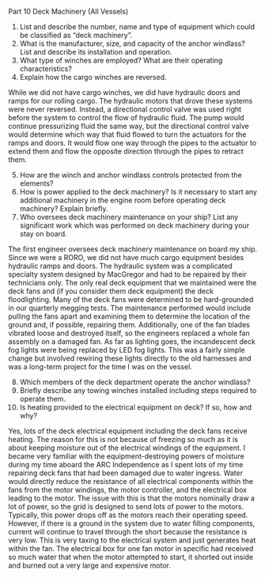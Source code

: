 Part 10 Deck Machinery (All Vessels)

1.	List and describe the number, name and type of equipment which could be classified as "deck machinery".
2.	What is the manufacturer, size, and capacity of the anchor windlass?  List and describe its installation and operation.
3.	What type of winches are employed?	What are their operating characteristics?
4.	Explain how the cargo winches are reversed.

While we did not have cargo winches, we did have hydraulic doors and ramps for our rolling cargo. The hydraulic motors that drove these systems were never reversed. Instead, a directional control valve was used right before the system to control the flow of hydraulic fluid. The pump would continue pressurizing fluid the same way, but the directional control valve would determine which way that fluid flowed to turn the actuators for the ramps and doors. It would flow one way through the pipes to the actuator to extend them and flow the opposite direction through the pipes to retract them. 

5.	How are the winch and anchor windlass controls protected from the elements?
6.	How is power applied to the deck machinery?	Is it necessary to start any additional machinery in the engine room before operating deck machinery?	Explain briefly.
7.	Who oversees deck machinery maintenance on your ship? List any significant work which was performed on deck machinery during your stay on board.

The first engineer oversees deck machinery maintenance on board my ship. Since we were a RORO, we did not have much cargo equipment besides hydraulic ramps and doors. The hydraulic system was a complicated specialty system designed by MacGregor and had to be repaired by their technicians only. The only real deck equipment that we maintained were the deck fans and (if you consider them deck equipment) the deck floodlighting. Many of the deck fans were determined to be hard-grounded in our quarterly megging tests. The maintenance performed would include pulling the fans apart and examining them to determine the location of the ground and, if possible, repairing them. Additionally, one of the fan blades vibrated loose and destroyed itself, so the engineers replaced a whole fan assembly on a damaged fan. As far as lighting goes, the incandescent deck fog lights were being replaced by LED fog lights. This was a fairly simple change but involved rewiring these lights directly to the old harnesses and was a long-term project for the time I was on the vessel. 

8.	Which members of the deck department operate the anchor windlass?
9.	Briefly describe any towing winches installed including steps required to operate them.
10.	Is heating provided to the electrical equipment on deck? If so, how and why?

Yes, lots of the deck electrical equipment including the deck fans receive heating. The reason for this is not because of freezing so much as it is about keeping moisture out of the electrical windings of the equipment. I became very familiar with the equipment-destroying powers of moisture during my time aboard the ARC Independence as I spent lots of my time repairing deck fans that had been damaged due to water ingress. Water would directly reduce the resistance of all electrical components within the fans from the motor windings, the motor controller, and the electrical box leading to the motor. The issue with this is that the motors nominally draw a lot of power, so the grid is designed to send lots of power to the motors. Typically, this power drops off as the motors reach their operating speed. However, if there is a ground in the system due to water filling components, current will continue to travel through the short because the resistance is very low. This is very taxing to the electrical system and just generates heat within the fan. The electrical box for one fan motor in specific had received so much water that when the motor attempted to start, it shorted out inside and burned out a very large and expensive motor.
